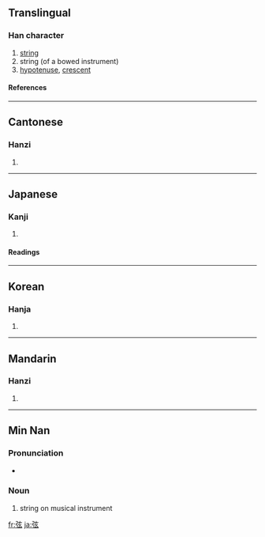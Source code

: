 {{see|絃}}

==Translingual==
===Han character===
{{Han char|rn=57|rad=弓|as=05|sn=8|four=1023<sub>2</sub>|canj=弓卜女戈 (NYVI)}}
# [[string]]
# string (of a bowed instrument)
# [[hypotenuse]], [[crescent]]
====References====
{{Han ref|kx=0357.310|dkj=09754|dj=0674.130|hdz=20993.070|uh=5F26|ud=24358|bh=A9B6|bd=43446}}
----
==Cantonese==
===Hanzi===
{{yue-hanzi|jyut=|y=yin4}}
# {{defn|Cantonese}}
----
==Japanese==
===Kanji===
{{ja-kanji|grade=c|rs=弓05}}
# {{defn|Japanese}} 
====Readings====
{{ja-readings|on=[[げん]] (gen)|kun=[[つる]] (tsuru)}}
----
==Korean==
===Hanja===
{{ko-hanja|hangeul=현|eumhun=|rv=hyeon|mr=hyŏn|y=hyen}}
# {{defn|Korean}}
----
==Mandarin==
===Hanzi===
{{cmn-hanzi|pin=[[xián]] ([[xian2]])|wg=hsien<sup>2</sup>}}
# {{defn|Mandarin}}

----

==Min Nan==

===Pronunciation===
*{{IPA|[ hɪɛn˧˥ ]}}

===Noun===
{{nan-noun|s|poj=hiân|pojt=hian5|tra=絃|sim=弦|rs=弓05}}

# {{literary|lang=nan-cn|skey=hian5}} string on musical instrument

[[fr:弦]]
[[ja:弦]]